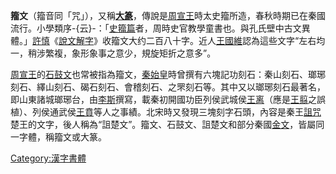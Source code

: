 {{漢字}}
'''籀文'''（籀音同「咒」），又稱'''[[大篆|大篆]]'''，傳說是[[周宣王|周宣王]]時太史籀所造，春秋時期已在秦國流行。小學類序-{云}-：「[[史籀篇|史籀篇]]者，周時史官教學童書也。與孔氏壁中古文異體。」[[許慎|許慎]]《[[說文解字|說文解字]]》收籀文大约二百八十字。近人[[王國維|王國維]]認為這些文字“左右均一，稍涉繁複，象形象事之意少，規旋矩折之意多”。

[[周宣王|周宣王]]的[[石鼓文|石鼓文]]也常被指為籀文，[[秦始皇|秦始皇]]時曾撰有六塊記功刻石：秦山刻石、瑯琊刻石、繹山刻石、碣石刻石、會稽刻石、之罘刻石等。其中又以瑯琊刻石最著名，即山東諸城瑯琊台，由[[李斯|李斯]]撰寫，載秦初開國功臣列侯武城侯[[王离|王离]]（應是[[王翦|王翦]]之誤植）、列侯通武侯[[王賁|王賁]]等人之事績。北宋時又發現三塊刻字石頭，內容是秦王[[詛咒|詛咒]]楚王的文字，後人稱為“詛楚文”。籀文、石鼓文、詛楚文和部分秦國[[金文|金文]]，皆屬同一字體，稱籀文或大篆。

[[Category:漢字書體|Category:漢字書體]]